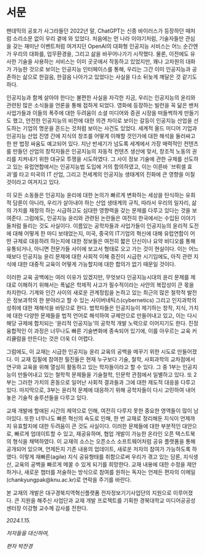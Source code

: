 # 서문 {.unnumbered}

팬데믹의 공포가 사그라들던 2022년 말, ChatGPT는 신종 바이러스가 등장하던 때처럼 소리소문 없이 우리 곁에 와 있었다. 처음에는 먼 나라 이야기처럼, 기술자들만 관심을 갖는 재미난 이벤트처럼 여겨지던 OpenAI의 대화형 인공지능 서비스는 어느 순간엔가 우리의 대화를, 업무환경을, 그리고 삶을 바꾸어나가기 시작했다. 물론, 이전에도 유사한 기술을 사용하는 서비스는 이미 곳곳에서 작동하고 있었지만, 꽤나 고차원의 대화가 가능한 것으로 보이는 인공지능 인터페이스를 통해, 우리는 그간 이미 인공지능과 공존하는 삶으로 한걸음, 한걸음 나아가고 있었다는 사실을 다소 뒤늦게 깨달은 것 같기도 하다. 

인공지능과 함께 살아야 한다는 불편한 사실을 자각한 지금, 우리는 인공지능의 윤리와 관련된 많은 소식들을 언론을 통해 접하게 되었다. 영화에 등장하는 빌런을 꼭 닮은 밴처 사업가들과 이들의 폭주에 대한 두려움이 소셜 미디어와 증권 시장을 떠들썩하게 만들기도 했고, 안전한 인공지능의 비전에 대한 의견 차이로 보이는 갈등이 인공지능 산업을 선도하는 기업의 명운을 흔드는 것처럼 보이는 사건도 있었다. 세계적 올드 미디어 기업과 인공지능 산업 진영 간에 지식의 창조를 어떻게 이해할 것인가에 대한 해석을 둘러싸고 한 판 법정 싸움도 예고되어 있다. 지난 반세기가 넘도록 세계에서 가장 매력적인 컨텐츠를 만들던 산업의 창작자들은 인공지능의 자동적 컨텐츠 생산에 맞서, 창조적 노동의 권리를 지켜내기 위한 대규모 투쟁을 시도하였다. 그 사이 정보 기술에 관한 규제를 선도하고 있는 유럽연합에서는 인공지능법 도입에 거의 합의하였고, 이는 이른바 `브뤼셀 효과'를 타고 미국의 IT 산업, 그리고 전세계의 인공지능 생태계의 진화에 큰 영향을 미칠 것이라고 여겨지고 있다.  

이 모든 소동들은 인공지능 윤리에 대한 논의가 빠르게 변화하는 세상을 탄식하는 유희적 담론이 아니라, 우리가 살아내야 하는 산업 생태계의 규칙, 따라서 우리의 일자리, 삶의 가치를 재정의 하는 시급하고도 심대한 영향력을 갖는 문제를 다루고 있다는 것을 보여준다. 그럼에도, 인공지능 윤리와 관련된 논란들은 여전히 한국에서는 수입된 이야기들처럼 들리는 것도 사실이다. 이름있는 공학자들과 사업가들이 인공지능의 윤리적 도전에 대해 어떻게 한 마디 보태었는지, 미국, 중국의 IT기업의 혁신에 대해 유럽연합이 어떤 규제로 대응하려 하는지에 대한 정보들은 여전히 짧은 단신이나 요약 비디오를 통해 유통되거나, 아니면 전문가들 사이에 보고서 형태로 오고 가는 것이 현실이다. 이는 어느 때보다 인공지능 윤리 문제에 대한 사회적 이해 증진이 시급한 시기임에도, 아직 관련 지식에 대한 대중적 교육이 어떻게 가능할지에 대한 합의가 없기 때문일 것이다. 

이러한 교육 공백에는 여러 이유가 있겠지만, 무엇보다 인공지능시대의 윤리 문제를 제대로 이해하기 위해서는 폭넓은 학제적 사고가 필수적이라는  사안의 복잡성이 큰 몫을 차지한다. 기계와 인간 사이의 새로운 관계정립을 논하고 있는 최근의 많은 철학적 발전은 정보과학의 한 분야라고 할 수 있는 사이버네틱스(cybernetics) 그리고 인지과학의 성취에 대한 재해석을 바탕으로 한다. 법학자들은 인공지능이 제기하는 창작, 지식, 가치에 대한 다양한 문제들을 법적 언어로 해석하여 규제안으로 만들어내고 있고, 이는 다시 해당 규제에 합치되는 '윤리적 인공지능'의 공학적 개발 노력으로 이어지기도 한다. 진정 융합적인 이 과정은 너무나도 빠른 기술변화에 종속되어 있기에, 이를 아우르는 교육 커리큘럼을 만든다는 것은 더욱 더 어렵다.

그럼에도, 이 교재는 시급한 인공지능 윤리 교육의 공백을 메꾸기 위한 시도로 만들어졌다. 이 교재 집필에 참여한 필진들은 현재 누구보다 기술, 철학, 사회과학의 교차점에서 연구와 교육을 위해 열심히 활동하고 있는 학자들이라고 할 수 있다. 그 중 1부는 인공지능이 만들어내고 있는 철학적 문제들을 기술철학, 인문학 관점에서 일별하고 있다. 또 2부는 그러한 가치의 혼동으로 일어난 사회적 결과들과 그에 대한 제도적 대응을 다루고 있다. 마지막으로, 3부는 윤리적 문제에 대응하기 위해 공학자들이 다시 고민하여 내어놓은 기술적 솔루션들을 다루고 있다. 

교재 개발에 할애된 시간의 제약으로 인해, 여전히 다루지 못한 중요한 영역들이 많이 남아있다. 또한 너무나도 빠른 혁신의 속도로 인해, 한 번 교재로 정리해둔 지식이 언제까지 유효할지에 대한 두려움이 큰 것도 사실이다. 이러한 문제들에 대한 부분적인 대안으로, 빠르게 업데이트할 수 있고, 재공유하며, 협업 개발이 가능한 온라인 오픈 택스트북의 형식을 채택하였다. 이 교재의 소스는 오픈소스 소프트웨어처럼 공유 플랫폼을 통해 공개되어 있으며, 언제든지 기존 내용의 업데이트, 새로운 저자의 참여가 가능하도록 하였다. 이렇게 재빠른(agile) 지식 공유형태를 취함으로써 우리가 겪고 있는 담론, 지식생산, 교육의 공백을 빠르게 메꿀 수 있게 되기를 희망한다. 교재 내용에 대한 수정을 제안하거나, 새로운 챕터를 저술하는 방식으로 참여를 원하는 독자는 언제든 편자의 이메일(chankyungpak@knu.ac.kr)로 연락을 주기를 바란다.    

본 교재의 개발은 대구경북지역혁신플랫폼 전자정보기기사업단의 지원으로 이루어졌다. 큰 지원을 해주신 사업단과 교재 개발 프로젝트를 기획한 경북대학교 미디어공공성센터장 이강형 교수께 감사를 전한다.


*2024.1.15.*

*저자들을 대신하여,*

*편자 박찬경*

